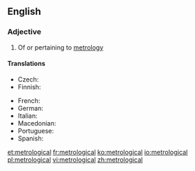 ==English==

===Adjective===
{{en-adj}}

# Of or pertaining to [[metrology]]

====Translations====
{{trans-top|of or pertaining to metrology}}
* Czech: {{t|cs|metrologický|m}}
* Finnish: {{t|fi|metrologinen}}
{{trans-mid}}
* French: {{t+|fr|métrologique}}
* German: {{t|de|metrologisch}}
* Italian: {{t+|it|metrologico}}
* Macedonian: {{t|mk|метролошки|m|tr=metrolóški}}
* Portuguese: {{t|pt|metrológico}}
* Spanish: {{t|es|metrológico}}
{{trans-bottom}}

[[et:metrological]]
[[fr:metrological]]
[[ko:metrological]]
[[io:metrological]]
[[pl:metrological]]
[[vi:metrological]]
[[zh:metrological]]
